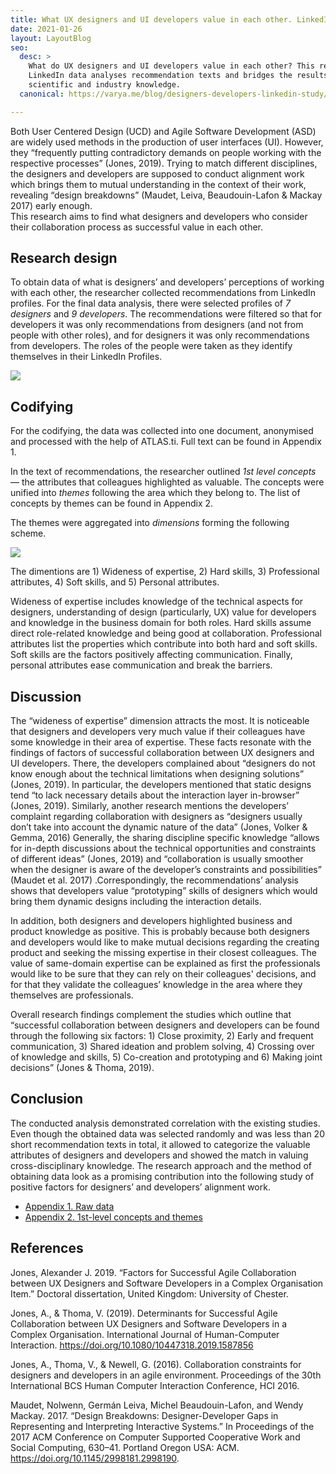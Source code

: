 ```yaml
---
title: What UX designers and UI developers value in each other. LinkedIn research study
date: 2021-01-26
layout: LayoutBlog
seo:
  desc: >
    What do UX designers and UI developers value in each other? This research study on
    LinkedIn data analyses recommendation texts and bridges the results to the existing
    scientific and industry knowledge.
  canonical: https://varya.me/blog/designers-developers-linkedin-study/

---
```




Both User Centered Design (UCD) and Agile Software Development (ASD) are widely used methods in the production of user interfaces (UI). However, they “frequently putting contradictory demands on people working with the respective processes” (Jones, 2019). Trying to match different disciplines, the designers and developers are supposed to conduct alignment work which brings them to mutual understanding in the context of their work, revealing “design breakdowns” (Maudet, Leiva, Beaudouin-Lafon & Mackay 2017) early enough.<br/>
This research aims to find what designers and developers who consider their collaboration process as successful value in each other.

## Research design

To obtain data of what is designers’ and developers’ perceptions of working with each other, the researcher collected recommendations from LinkedIn profiles. For the final data analysis, there were selected profiles of _7 designers_ and _9 developers_. The recommendations were filtered so that for developers it was only recommendations from designers (and not from people with other roles), and for designers it was only recommendations from developers. The roles of the people were taken as they identify themselves in their LinkedIn Profiles.

![](./recommendation-example.png)

## Codifying

For the codifying, the data was collected into one document, anonymised and processed with the help of ATLAS.ti. Full text can be found in Appendix 1.

In the text of recommendations, the researcher outlined _1st level concepts_ — the attributes that colleagues highlighted as valuable. The concepts were unified into _themes_ following the area which they belong to. The list of concepts by themes can be found in Appendix 2.

The themes were aggregated into _dimensions_ forming the following scheme.


![](./codifying.png)


The dimentions are 1) Wideness of expertise, 2) Hard skills, 3) Professional attributes, 4) Soft skills, and 5) Personal attributes.

Wideness of expertise includes knowledge of the technical aspects for designers, understanding of design (particularly, UX) value for developers and knowledge in the business domain for both roles. Hard skills assume direct role-related knowledge and being good at collaboration. Professional attributes list the properties which contribute into both hard and soft skills. Soft skills are the factors positively affecting communication. Finally, personal attributes ease communication and break the barriers.

## Discussion

The “wideness of expertise” dimension attracts the most. It is noticeable that designers and developers very much value if their colleagues have some knowledge in their area of expertise. These facts resonate with the findings of factors of successful collaboration between UX designers and UI developers. There, the developers complained about “designers do not know enough about the technical limitations when designing solutions” (Jones, 2019). In particular, the developers mentioned that static designs tend “to lack necessary details about the interaction layer in-browser” (Jones, 2019). Similarly, another research mentions the developers’ complaint regarding collaboration with designers as “designers usually don’t take into account the dynamic nature of the data” (Jones, Volker & Gemma, 2016) Generally, the sharing discipline specific knowledge “allows for in-depth discussions about the technical opportunities and constraints of different ideas” (Jones, 2019) and “collaboration is usually smoother when the designer is aware of the developer’s constraints and possibilities” (Maudet et al. 2017) .Correspondingly, the recommendations’ analysis shows that developers value “prototyping” skills of designers which would bring them dynamic designs including the interaction details.

In addition, both designers and developers highlighted business and product knowledge as positive.
This is probably because both designers and developers would like to make mutual decisions regarding the creating product and seeking the missing expertise in their closest colleagues. The value of same-domain expertise can be explained as first the professionals would like to be sure that they can rely on their colleagues' decisions, and for that they validate the colleagues’ knowledge in the area where they themselves are professionals.

Overall research findings complement the studies which outline that “successful collaboration between designers and developers can be found through the following six factors: 1) Close proximity, 2) Early and frequent communication, 3) Shared ideation and problem solving, 4) Crossing over of knowledge and skills, 5) Co-creation and prototyping and 6) Making joint decisions” (Jones & Thoma, 2019).

## Conclusion

The conducted analysis demonstrated correlation with the existing studies. Even though the obtained data was selected randomly and was less than 20 short recommendation texts in total, it allowed to categorize the valuable attributes of designers and developers and showed the match in valuing cross-disciplinary knowledge. The research approach and the method of obtaining data look as a promising contribution into the following study of positive factors for designers’ and developers’ alignment work.

- [Appendix 1. Raw data](https://varya.me/designers-developers-linkedin-study/Varya-Stepanova__What-UX-designers-and-UI-developers-value-in-each-other__LinkedIn-study__appendix-1.pdf)
- [Appendix 2. 1st-level concepts and themes](https://varya.me/designers-developers-linkedin-study/Varya-Stepanova__What-UX-designers-and-UI-developers-value-in-each-other__LinkedIn-study__appendix-2.pdf)

## References

Jones, Alexander J. 2019. “Factors for Successful Agile Collaboration between UX Designers and Software Developers in a Complex Organisation Item.” Doctoral dissertation, United Kingdom: University of Chester.

Jones, A., & Thoma, V. (2019). Determinants for Successful Agile Collaboration between UX Designers and Software Developers in a Complex Organisation. International Journal of Human-Computer Interaction. https://doi.org/10.1080/10447318.2019.1587856

Jones, A., Thoma, V., & Newell, G. (2016). Collaboration constraints for designers and developers in an agile environment. Proceedings of the 30th International BCS Human Computer Interaction Conference, HCI 2016.

Maudet, Nolwenn, Germán Leiva, Michel Beaudouin-Lafon, and Wendy Mackay. 2017. “Design Breakdowns: Designer-Developer Gaps in Representing and Interpreting Interactive Systems.” In Proceedings of the 2017 ACM Conference on Computer Supported Cooperative Work and Social Computing, 630–41. Portland Oregon USA: ACM. https://doi.org/10.1145/2998181.2998190.
